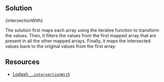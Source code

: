 

## Solution

<MDXCodeBlock>{intersectionWith}</MDXCodeBlock>

The solution first maps each array using the iteratee function to transform the values. Then, it filters the values from the first mapped array that are present in all the other mapped arrays. Finally, it maps the intersected values back to the original values from the first array.

## Resources

- [Lodash `_.intersectionWith`](https://lodash.com/docs/#intersectionWith)
